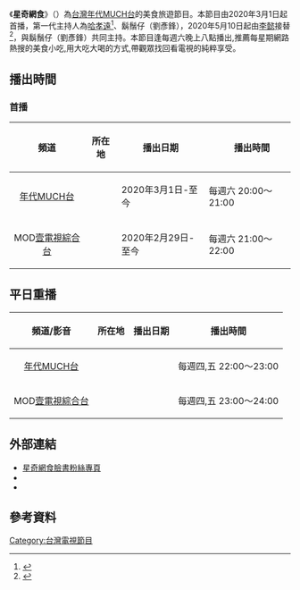 {{Infobox television
| 名稱 = 星奇網食
| 語言 = [[國語|國語]]
| tv_com_id = 
| 網站 = http://www.eracom.com.tw/MuchTV/Entertainment/xqws/
| 每集列表 = 
| 結束 = {{Start date|2021|10|23}}
| 開始 = {{Start date|2020|3|1}}
| 播出國家 = {{TWN}}
| 電視網 = [[年代MUCH台|年代MUCH台]]
| 國家 = {{TWN}}
| 外景 = {{TWN}}
| 監製 = 
| 字幕 = [[繁體中文|繁體中文]]
| 旁白 = 小象
| original_name = everyweekyummy
| 演出 = 美食家
| 主持 = [[李懿|李懿]]、鬍鬚仔(劉彥鋒)
| 製作人 = 劉彥鋒
| developer = 
| director = 
| creator = 
| 每集長 = 60分鐘（含廣告）
| 視訊制式 = [[HDTV|HDTV]]
| 機位 = 
| 分類 = 美食旅遊節目
| 圖說 = 
| 圖片 = 
| 相關 = 
}}《'''星奇網食'''》（{{lang-en|everyweekyummy}}）為[[台灣|台灣]][[年代MUCH台|年代MUCH台]]的美食旅遊節目。本節目由2020年3月1日起首播，第一代主持人為[[哈孝遠|哈孝遠]]<ref>{{Cite web|url=https://tw.news.yahoo.com/%E5%93%88%E5%AD%9D%E9%81%A0%E8%83%BD%E5%90%83%E5%B0%B1%E6%98%AF%E7%A6%8F-%E4%B8%8A-%E6%98%9F%E5%A5%87%E7%B6%B2%E9%A3%9F-%E4%B8%8D%E5%BF%98%E5%B8%B6%E5%A6%BB%E5%85%92-%E8%B5%B7%E4%BA%AB%E5%8F%97-012402141.html|title=哈孝遠能吃就是福 上《星奇網食》不忘帶妻兒一起享受|accessdate=2020-02-28|author=|date=2020-02-28|last=|work=|publisher=yahoo!新聞|language=zh-Hant|archive-date=2020-02-28|archive-url=https://web.archive.org/web/20200228174656/https://tw.news.yahoo.com/%E5%93%88%E5%AD%9D%E9%81%A0%E8%83%BD%E5%90%83%E5%B0%B1%E6%98%AF%E7%A6%8F-%E4%B8%8A-%E6%98%9F%E5%A5%87%E7%B6%B2%E9%A3%9F-%E4%B8%8D%E5%BF%98%E5%B8%B6%E5%A6%BB%E5%85%92-%E8%B5%B7%E4%BA%AB%E5%8F%97-012402141.html|dead-url=no}}</ref>、鬍鬚仔（劉彥鋒），2020年5月10日起由[[李懿|李懿]]接替<ref>{{Cite web|url=https://www.chinatimes.com/realtimenews/20200509001780-260404?chdtv|title=李懿零負評接《星奇網食》主持棒 發豪語「若懷孕錄到臨盆」|accessdate=2020-05-09|author=|date=2020-05-09|last=|work=|publisher=中時新聞網|language=zh-Hant|archive-date=2020-06-03|archive-url=https://web.archive.org/web/20200603155724/https://www.chinatimes.com/realtimenews/20200509001780-260404?chdtv|dead-url=no}}</ref>，與鬍鬚仔（劉彥鋒）共同主持。本節目逢每週六晚上八點播出,推薦每星期網路熱搜的美食小吃,用大吃大喝的方式,帶觀眾找回看電視的純粹享受。

==播出時間==

===首播===
{| class="wikitable" border="1"
!頻道
! 所在地 !! 播出日期 !!　播出時間
|-
|<center>[[年代MUCH台|年代MUCH台]]</center>
| rowspan="8" |{{TWN}}||2020年3月1日-至今||每週六 20:00～21:00
|-
| rowspan="4" |<center>MOD[[壹電視綜合台|壹電視綜合台]]</center> ||2020年2月29日-至今||每週六 21:00～22:00
|}

== 平日重播 ==
{| class="wikitable" style="text-align:center"
|-
!頻道/影音||所在地||播出日期||播出時間
|-
|<center>[[年代MUCH台|年代MUCH台]]</center>
| rowspan="8" |{{TWN}}||||每週四,五 22:00～23:00
|-
| rowspan="4" |<center>MOD[[壹電視綜合台|壹電視綜合台]]</center> ||||每週四,五 23:00～24:00
|}

== 外部連結 ==
*[https://www.facebook.com/%E6%98%9F%E5%A5%87%E7%B6%B2%E9%A3%9F-111647700225492 星奇網食臉書粉絲專頁]{{zh-tw}}
*{{youtube|channel=UCjG4n_UQ5xy-xy769iWF_eA|星奇網食官方}}{{zh-tw}}
*{{instagram|everyweekyummy|星奇網食IG}}{{zh-tw}}

== 參考資料 ==
{{Reflist}}

[[Category:台灣電視節目|Category:台灣電視節目]]
{{TV-stub}}